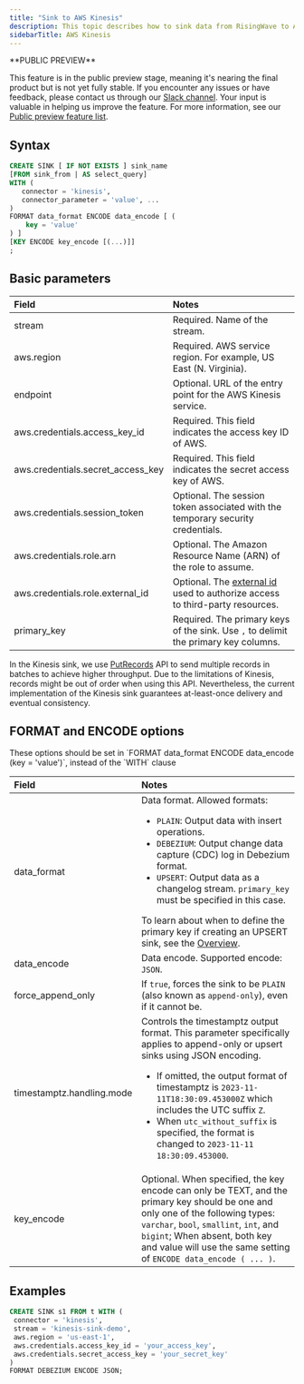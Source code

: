 ```yaml
---
title: "Sink to AWS Kinesis"
description: This topic describes how to sink data from RisingWave to AWS Kinesis Data Streams.
sidebarTitle: AWS Kinesis
---
```


<Note>
**PUBLIC PREVIEW**

This feature is in the public preview stage, meaning it's nearing the final product but is not yet fully stable. If you encounter any issues or have feedback, please contact us through our [Slack channel](https://www.risingwave.com/slack). Your input is valuable in helping us improve the feature. For more information, see our [Public preview feature list](/product-lifecycle/#features-in-the-public-preview-stage).
</Note>

## Syntax

```sql
CREATE SINK [ IF NOT EXISTS ] sink_name
[FROM sink_from | AS select_query]
WITH (
   connector = 'kinesis',
   connector_parameter = 'value', ...
)
FORMAT data_format ENCODE data_encode [ (
    key = 'value'
) ]
[KEY ENCODE key_encode [(...)]]
;
```

## Basic parameters

| Field                               | Notes                  |
| :---------------------------------- | :--------------------- |
| stream                              | Required. Name of the stream.                                                                                                                                                            |
| aws.region                          | Required. AWS service region. For example, US East (N. Virginia).                                                                                                                        |
| endpoint                            | Optional. URL of the entry point for the AWS Kinesis service.                                                                                                                            |
| aws.credentials.access\_key\_id     | Required. This field indicates the access key ID of AWS.                                                                                                                                 |
| aws.credentials.secret\_access\_key | Required. This field indicates the secret access key of AWS.                                                                                                                             |
| aws.credentials.session\_token      | Optional. The session token associated with the temporary security credentials.                                                                                                          |
| aws.credentials.role.arn            | Optional. The Amazon Resource Name (ARN) of the role to assume.                                                                                                                          |
| aws.credentials.role.external\_id   | Optional. The [external id](https://aws.amazon.com/blogs/security/how-to-use-external-id-when-granting-access-to-your-aws-resources/) used to authorize access to third-party resources. |
| primary\_key                        | Required. The primary keys of the sink. Use `,` to delimit the primary key columns.                                                                                                      |

In the Kinesis sink, we use [PutRecords](https://docs.aws.amazon.com/kinesis/latest/APIReference/API%5FPutRecords.html) API to send multiple records in batches to achieve higher throughput. Due to the limitations of Kinesis, records might be out of order when using this API. Nevertheless, the current implementation of the Kinesis sink guarantees at-least-once delivery and eventual consistency.


## FORMAT and ENCODE options

<Note>
These options should be set in `FORMAT data_format ENCODE data_encode (key = 'value')`, instead of the `WITH` clause
</Note>

| Field                               | Notes                  |
| :---------------------------------- | :--------------------- |
| data\_format              | Data format. Allowed formats:<ul><li> `PLAIN`: Output data with insert operations.</li><li> `DEBEZIUM`: Output change data capture (CDC) log in Debezium format.</li><li> `UPSERT`: Output data as a changelog stream. `primary_key` must be specified in this case. </li></ul> To learn about when to define the primary key if creating an UPSERT sink, see the [Overview](/delivery/overview). |
| data\_encode              | Data encode. Supported encode: `JSON`.       |
| force\_append\_only       | If `true`, forces the sink to be `PLAIN` (also known as `append-only`), even if it cannot be.          |
| timestamptz.handling.mode | Controls the timestamptz output format. This parameter specifically applies to append-only or upsert sinks using JSON encoding. <ul><li>If omitted, the output format of timestamptz is `2023-11-11T18:30:09.453000Z` which includes the UTC suffix `Z`.</li><li>When `utc_without_suffix` is specified, the format is changed to `2023-11-11 18:30:09.453000`.</li></ul>                |
| key\_encode               | Optional. When specified, the key encode can only be TEXT, and the primary key should be one and only one of the following types: `varchar`, `bool`, `smallint`, `int`, and `bigint`; When absent, both key and value will use the same setting of `ENCODE data_encode ( ... )`.                                                                                            |

## Examples

```sql
CREATE SINK s1 FROM t WITH (
 connector = 'kinesis',
 stream = 'kinesis-sink-demo',
 aws.region = 'us-east-1',
 aws.credentials.access_key_id = 'your_access_key',
 aws.credentials.secret_access_key = 'your_secret_key'
)
FORMAT DEBEZIUM ENCODE JSON;
```
